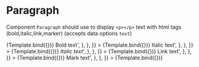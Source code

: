 
<Meta title="SB/User/LearnPage/BlockElement/Paragraph" component={Paragraph} />

# Paragraph

Component `Paragraph` should use to display `<p></p>` text with html tags (bold,italic,link,marker) (accepts data options `text`)


<Canvas>
  <Story
    name="Default text"
    args={{
      content: {
        data: {
          text: 'Default text',
        },
      },
    }}
  >
    {Template.bind({})}
  </Story>
  <Story
    name="Bold text"
    args={{
      content: {
        data: {
          text: '<b>Bold text</b>',
        },
      },
    }}
  >
    {Template.bind({})}
  </Story>
  <Story
    name="Italic text"
    args={{
      content: {
        data: {
          text: '<i>Italic text</i>',
        },
      },
    }}
  >
    {Template.bind({})}
  </Story>
  <Story
    name="Bold italic text"
    args={{
      content: {
        data: {
          text: '<b><i>Italic text</i></b>',
        },
      },
    }}
  >
    {Template.bind({})}
  </Story>
  <Story
    name="Link text"
    args={{
      content: {
        data: {
          text: '<a href="#">Link text</a>',
        },
      },
    }}
  >
    {Template.bind({})}
  </Story>
  <Story
    name="Mark text"
    args={{
      content: {
        data: {
          text: '<mark class="cdx-marker">Mark text</mark>',
        },
      },
    }}
  >
    {Template.bind({})}
  </Story>
</Canvas>
